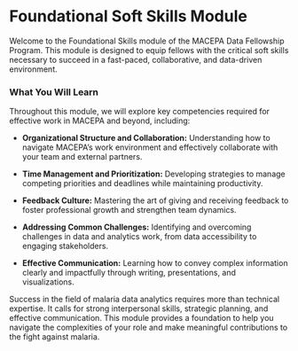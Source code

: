# Foundational Soft Skills Module {.unnumbered}

Welcome to the Foundational Skills module of the MACEPA Data Fellowship Program. This module is designed to equip fellows with the critical soft skills necessary to succeed in a fast-paced, collaborative, and data-driven environment.

### What You Will Learn

Throughout this module, we will explore key competencies required for effective work in MACEPA and beyond, including:

-   **Organizational Structure and Collaboration:** Understanding how to navigate MACEPA's work environment and effectively collaborate with your team and external partners.

-   **Time Management and Prioritization:** Developing strategies to manage competing priorities and deadlines while maintaining productivity.

-   **Feedback Culture:** Mastering the art of giving and receiving feedback to foster professional growth and strengthen team dynamics.

-   **Addressing Common Challenges:** Identifying and overcoming challenges in data and analytics work, from data accessibility to engaging stakeholders.

-   **Effective Communication:** Learning how to convey complex information clearly and impactfully through writing, presentations, and visualizations.

Success in the field of malaria data analytics requires more than technical expertise. It calls for strong interpersonal skills, strategic planning, and effective communication. This module provides a foundation to help you navigate the complexities of your role and make meaningful contributions to the fight against malaria.
